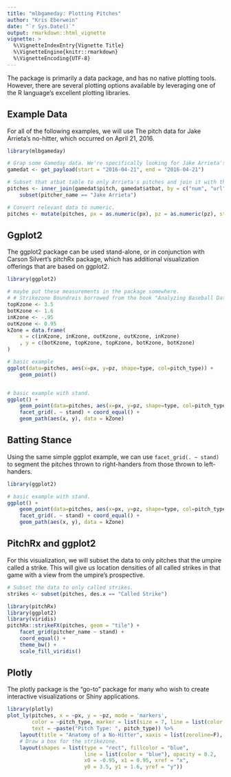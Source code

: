 ```yaml
---
title: "mlbgameday: Plotting Pitches"
author: "Kris Eberwein"
date: "`r Sys.Date()`"
output: rmarkdown::html_vignette
vignette: >
  %\VignetteIndexEntry{Vignette Title}
  %\VignetteEngine{knitr::rmarkdown}
  %\VignetteEncoding{UTF-8}
---
```


The package is primarily a data package, and has no native plotting tools. However, there are several plotting options available by leveraging one of the R language's excellent plotting libraries.

## Example Data

For all of the following examples, we will use The pitch data for Jake Arrieta's no-hitter, which occurred on April 21, 2016.


```r
library(mlbgameday)

# Grap some Gameday data. We're specifically looking for Jake Arrieta's no-hitter.
gamedat <- get_payload(start = "2016-04-21", end = "2016-04-21")

# Subset that atbat table to only Arrieta's pitches and join it with the pitch table.
pitches <- inner_join(gamedat$pitch, gamedat$atbat, by = c("num", "url")) %>%
    subset(pitcher_name == "Jake Arrieta")

# Convert relevant data to numeric.
pitches <- mutate(pitches, px = as.numeric(px), pz = as.numeric(pz), start_speed = as.numeric(start_speed))

```

## Ggplot2

The ggplot2 package can be used stand-alone, or in conjunction with Carson Silvert's pitchRx package, which has additional visualization offerings that are based on ggplot2.

```r
library(ggplot2)

# maybe put these measurements in the package somewhere.
# # Strikezone Boundreis borrowed from the book "Analyzing Baseball Data with R."
topKzone <- 3.5
botKzone <- 1.6
inKzone <- -.95
outKzone <- 0.95
kZone = data.frame(
    x = c(inKzone, inKzone, outKzone, outKzone, inKzone)
    , y = c(botKzone, topKzone, topKzone, botKzone, botKzone)
)

# basic example
ggplot(data=pitches, aes(x=px, y=pz, shape=type, col=pitch_type)) +
    geom_point()


# basic example with stand.
ggplot() +
    geom_point(data=pitches, aes(x=px, y=pz, shape=type, col=pitch_type)) +
    facet_grid(. ~ stand) + coord_equal() +
    geom_path(aes(x, y), data = kZone)


```

## Batting Stance

Using the same simple ggplot example, we can use `facet_grid(. ~ stand)` to segment the pitches thrown to right-handers from those thrown to left-handers.

```r
library(ggplot2)

# basic example with stand.
ggplot() +
    geom_point(data=pitches, aes(x=px, y=pz, shape=type, col=pitch_type)) +
    facet_grid(. ~ stand) + coord_equal() +
    geom_path(aes(x, y), data = kZone)


```


## PitchRx and ggplot2

For this visualization, we will subset the data to only pitches that the umpire called a strike. This will give us location densities of all called strikes in that game with a view from the umpire's prospective.

```r
# Subset the data to only called strikes.
strikes <- subset(pitches, des.x == "Called Strike")

library(pitchRx)
library(ggplot2)
library(viridis)
pitchRx::strikeFX(pitches, geom = "tile") + 
    facet_grid(pitcher_name ~ stand) +
    coord_equal() +
    theme_bw() +
    scale_fill_viridis()

```

## Plotly

The plotly package is the "go-to" package for many who wish to create interactive visualizations or Shiny applications.

```r
library(plotly)
plot_ly(pitches, x = ~px, y = ~pz, mode = 'markers', 
        color = ~pitch_type, marker = list(size = 7, line = list(color = ~pitch_type, width = 1)),
        text = ~paste("Pitch Type: ", pitch_type)) %>% 
    layout(title = "Anatomy of a No-Hitter", xaxis = list(zeroline=F), yaxis = list(zeroline=F)) %>%
    # Draw a box for the strikezone. 
    layout(shapes = list(type = "rect", fillcolor = "blue", 
                         line = list(color = "blue"), opacity = 0.2,
                         x0 = -0.95, x1 = 0.95, xref = "x",
                         y0 = 3.5, y1 = 1.6, yref = "y"))

```